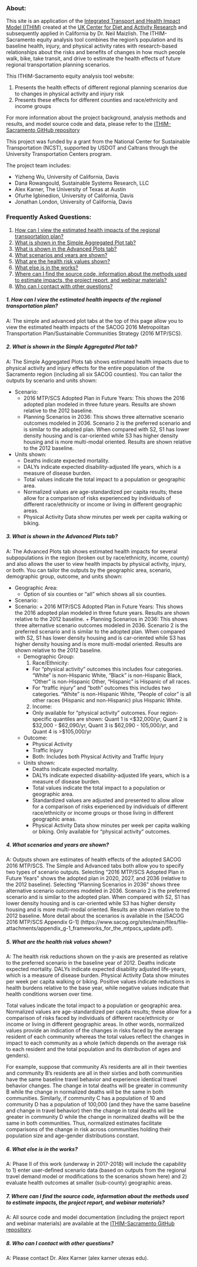 ### About:

This site is an application of the [Integrated Transport and Health Impact Model (ITHIM)](http://www.cedar.iph.cam.ac.uk/research/modelling/ithim/) created at the [UK Center for Diet and Activity Research](http://www.cedar.iph.cam.ac.uk/) and subsequently applied in California by Dr. Neil Maizlish. The ITHIM-Sacramento equity analysis tool combines the region’s population and its baseline health, injury, and physical activity rates with research-based relationships about the risks and benefits of changes in how much people walk, bike, take transit, and drive to estimate the health effects of future regional transportation planning scenarios. 

This ITHIM-Sacramento equity analysis tool website:

1. Presents the health effects of different regional planning scenarios due to changes in physical activity and injury risk
2. Presents these effects for different counties and race/ethnicity and income groups</li>

For more information about the project background, analysis methods and results, and model source code and data, please refer to the [ITHIM-Sacramento GitHub repository](https://github.com/aakarner/ITHIM-Sacramento)

This project was funded by a grant from the National Center for Sustainable Transportation (NCST), supported by USDOT and Caltrans through the University Transportation Centers program. 

The project team includes:   

- Yizheng Wu, University of California, Davis
- Dana Rowangould, Sustainable Systems Research, LLC
- Alex Karner, The University of Texas at Austin
- Ofurhe Igbinedion, University of California, Davis
- Jonathan London, University of California, Davis


### Frequently Asked Questions:

1. [How can I view the estimated health impacts of the regional transportation plan?](#q1)
2. [What is shown in the Simple Aggregated Plot tab?](#q2)
3. [What is shown in the Advanced Plots tab?](#q3)
4. [What scenarios and years are shown?](#q4)
5. [What are the health risk values shown?](#q5)
6. [What else is in the works?](#q6)
7. [Where can I find the source code, information about the methods used to estimate impacts, the project report, and webinar materials?](#q7)
8. [Who can I contact with other questions?](#q8)

##### **1. How can I view the estimated health impacts of the regional transportation plan?** {#q1}

A: The simple and advanced plot tabs at the top of this page allow you to view the estimated health impacts of the SACOG 2016 Metropolitan Transportation Plan/Sustainable Communities Strategy (2016 MTP/SCS).

##### **2. What is shown in the Simple Aggregated Plot tab?** {#q2}

A: The Simple Aggregated Plots tab shows estimated health impacts due to physical activity and injury effects for the entire population of the Sacramento region (including all six SACOG counties). You can tailor the outputs by scenario and units shown:

  * Scenario:
      + 2016 MTP/SCS Adopted Plan in Future Years: This shows the 2016 adopted plan modeled in three future years.        Results are shown relative to the 2012 baseline.
      + Planning Scenarios in 2036: This shows three alternative scenario outcomes modeled in 2036. Scenario 2 is         the preferred scenario and is similar to the adopted plan. When compared with S2, S1 has lower density            housing and is car-oriented while S3 has higher density housing and is more multi-modal oriented. Results are       shown relative to the 2012 baseline.

  * Units shown:
    + Deaths indicate expected mortality.
    +	DALYs indicate expected disability-adjusted life years, which is a measure of disease burden.
    + Total values indicate the total impact to a population or geographic area. 
    +	Normalized values are age-standardized per capita results; these allow for a comparison of risks experienced by individuals of different race/ethnicity or income or living in different geographic areas.
    +	Physical Activity Data show minutes per week per capita walking or biking.

##### **3. What is shown in the Advanced Plots tab?** {#q3}

A: The Advanced Plots tab shows estimated health impacts for several subpopulations in the region (broken out by race/ethnicity, income, county) and also allows the user to view health impacts by physical activity, injury, or both. You can tailor the outputs by the geographic area, scenario, demographic group, outcome, and units shown:

  * Geographic Area:
    + Option of six counties or “all” which shows all six counties.
  * Scenario:
* Scenario:
      + 2016 MTP/SCS Adopted Plan in Future Years: This shows the 2016 adopted plan modeled in three future years.        Results are shown relative to the 2012 baseline.
      + Planning Scenarios in 2036: This shows three alternative scenario outcomes modeled in 2036. Scenario 2 is         the preferred scenario and is similar to the adopted plan. When compared with S2, S1 has lower density            housing and is car-oriented while S3 has higher density housing and is more multi-modal oriented. Results are       shown relative to the 2012 baseline.
  * Demographic Group:
    1. Race/Ethnicity:
      - For “physical activity” outcomes this includes four categories. “White” is non-Hispanic White, “Black” is non-Hispanic Black, “Other” is non-Hispanic Other, “Hispanic” is Hispanic of all races.
      - For “traffic injury” and “both” outcomes this includes two categories. “White” is non-Hispanic White, “People of color” is all other races (Hispanic and non-Hispanic) plus Hispanic White.
    2. Income:
      - Only available for “physical activity” outcomes.  Four region-specific quantiles are shown: Quant 1 is <$32,000/yr, Quant 2 is $32,000 - $62,090/yr, Quant 3 is $62,090 - 105,000/yr, and Quant 4 is >$105,000/yr
  * Outcome:
    + Physical Activity
    + Traffic Injury
    + Both: Includes both Physical Activity and Traffic Injury
  * Units shown:
    +	Deaths indicate expected mortality.
    +	DALYs indicate expected disability-adjusted life years, which is a measure of disease burden.
    + Total values indicate the total impact to a population or geographic area. 
    + Standardized values are adjusted and presented to allow allow for a comparison of risks experienced by individuals of different race/ethnicity or income groups or those living in different geographic areas.
    + Physical Activity Data show minutes per week per capita walking or biking. Only available for “physical activity” outcomes.
    
##### **4. What scenarios and years are shown?** {#q4}

A: Outputs shown are estimates of health effects of the adopted SACOG 2016 MTP/SCS. The Simple and Advanced tabs both allow you to specify two types of scenario outputs.  Selecting “2016 MTP/SCS Adopted Plan in Future Years” shows the adopted plan in 2020, 2027, and 2036 (relative to the 2012 baseline).  Selecting “Planning Scenarios in 2036” shows three alternative scenario outcomes modeled in 2036. Scenario 2 is the preferred scenario and is similar to the adopted plan. When compared with S2, S1 has lower density housing and is car-oriented while S3 has higher density housing and is more multi-modal oriented. Results are shown relative to the 2012 baseline. More detail about the scenarios is available in the [SACOG 2016 MTP/SCS Appendix G-1] (https://www.sacog.org/sites/main/files/file-attachments/appendix_g-1_frameworks_for_the_mtpscs_update.pdf).

##### **5. What are the health risk values shown?** {#q5}

A: The health risk reductions shown on the y-axis are presented as relative to the preferred scenario in the baseline year of 2012. Deaths indicate expected mortality. DALYs indicate expected disability adjusted life-years, which is a measure of disease burden. Physical Activity Data show minutes per week per capita walking or biking. Positive values indicate reductions in health burdens relative to the base year, while negative values indicate that health conditions worsen over time. 

Total values indicate the total impact to a population or geographic area. Normalized values are age-standardized per capita results; these allow for a comparison of risks faced by individuals of different race/ethnicity or income or living in different geographic areas. In other words, normalized values provide an indication of the changes in risks faced by the average resident of each community whereas the total values reflect the changes in impact to each community as a whole (which depends on the average risk to each resident and the total population and its distribution of ages and genders).

For example, suppose that community A’s residents are all in their twenties and community B’s residents are all in their sixties and both communities have the same baseline travel behavior and experience identical travel behavior changes. The change in total deaths will be greater in community B while the change in normalized deaths will be the same in both communities. Similarly, if community C has a population of 10 and community D has a population of 100,000 (and they have the same baseline and change in travel behavior) then the change in total deaths will be greater in community D while the change in normalized deaths will be the same in both communities. Thus, normalized estimates facilitate comparisons of the change in risk across communities holding their population size and age-gender distributions constant.

##### **6. What else is in the works?** {#q6}

A: Phase II of this work (underway in 2017-2018) will include the capability to 1) enter user-defined scenario data (based on outputs from the regional travel demand model or modifications to the scenarios shown here) and 2) evaluate health outcomes at smaller (sub-county) geographic areas.

##### **7. Where can I find the source code, information about the methods used to estimate impacts, the project report, and webinar materials?** {#q7}

A: All source code and model documentation (including the project report and webinar materials) are available at the [ITHIM-Sacramento GitHub repository](https://github.com/aakarner/ITHIM-Sacramento).

##### **8.	Who can I contact with other questions?** {#q8}

A: Please contact Dr. Alex Karner (alex <dot> karner <at> utexas <dot> edu).




  












